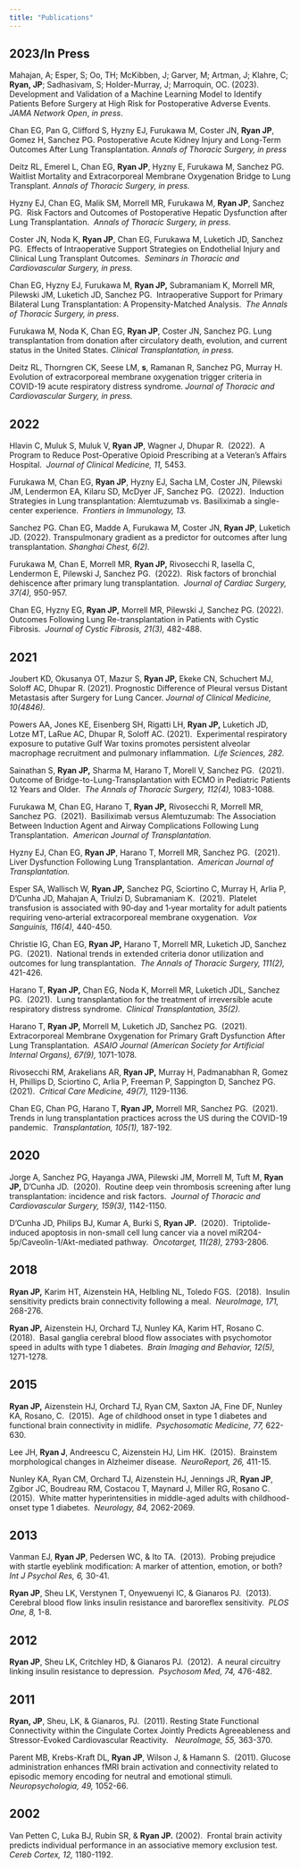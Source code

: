 ```yaml
---
title: "Publications"
---
```


## 2023/In Press

Mahajan, A; Esper, S; Oo, TH; McKibben, J; Garver, M; Artman, J; Klahre, C; **Ryan, JP**; Sadhasivam, S; Holder-Murray, J; Marroquin, OC. (2023). Development and Validation of a Machine Learning Model to Identify Patients Before Surgery at High Risk for Postoperative Adverse Events. *JAMA Network Open*, *in press*.

Chan EG, Pan G, Clifford S, Hyzny EJ, Furukawa M, Coster JN, **Ryan JP**, Gomez H, Sanchez PG. Postoperative Acute Kidney Injury and Long-Term Outcomes After Lung Transplantation. *Annals of Thoracic Surgery, in press*

Deitz RL, Emerel L, Chan EG, **Ryan JP**, Hyzny E, Furukawa M, Sanchez PG. Waitlist Mortality and Extracorporeal Membrane Oxygenation Bridge to Lung Transplant. *Annals of Thoracic Surgery, in press.*

Hyzny EJ, Chan EG, Malik SM, Morrell MR, Furukawa M, **Ryan JP**, Sanchez PG.  Risk Factors and Outcomes of Postoperative Hepatic Dysfunction after Lung Transplantation.  *Annals of Thoracic Surgery, in press.*

Coster JN, Noda K, **Ryan JP**, Chan EG, Furukawa M, Luketich JD, Sanchez PG.  Effects of Intraoperative Support Strategies on Endothelial Injury and Clinical Lung Transplant Outcomes.  *Seminars in Thoracic and Cardiovascular Surgery, in press.*

Chan EG, Hyzny EJ, Furukawa M, **Ryan JP,** Subramaniam K, Morrell MR, Pilewski JM, Luketich JD, Sanchez PG.  Intraoperative Support for Primary Bilateral Lung Transplantation: A Propensity-Matched Analysis.  *The Annals of Thoracic Surgery,* *in press*.

Furukawa M, Noda K, Chan EG, **Ryan JP**, Coster JN, Sanchez PG. Lung transplantation from donation after circulatory death, evolution, and current status in the United States. *Clinical Transplantation, in press.*

Deitz RL, Thorngren CK, Seese LM, **s**, Ramanan R, Sanchez PG, Murray H. Evolution of extracorporeal membrane oxygenation trigger criteria in COVID-19 acute respiratory distress syndrome. *Journal of Thoracic and Cardiovascular Surgery, in press.*

## 2022

Hlavin C, Muluk S, Muluk V, **Ryan JP**, Wagner J, Dhupar R.  (2022).  A Program to Reduce Post-Operative Opioid Prescribing at a Veteran's Affairs Hospital.  *Journal of Clinical Medicine, 11,* 5453.

Furukawa M, Chan EG, **Ryan JP**, Hyzny EJ, Sacha LM, Coster JN, Pilewski JM, Lendermon EA, Kilaru SD, McDyer JF, Sanchez PG.  (2022).  Induction Strategies in Lung transplantation: Alemtuzumab vs. Basiliximab a single-center experience.  *Frontiers in Immunology, 13.*

Sanchez PG. Chan EG, Madde A, Furukawa M, Coster JN, **Ryan JP**, Luketich JD. (2022). Transpulmonary gradient as a predictor for outcomes after lung transplantation. *Shanghai Chest, 6(2).*

Furukawa M, Chan E, Morrell MR, **Ryan JP,** Rivosecchi R, Iasella C, Lendermon E, Pilewski J, Sanchez PG.  (2022).  Risk factors of bronchial dehiscence after primary lung transplantation.  *Journal of Cardiac Surgery, 37(4),* 950-957.

Chan EG, Hyzny EG, **Ryan JP,** Morrell MR, Pilewski J, Sanchez PG. (2022). Outcomes Following Lung Re-transplantation in Patients with Cystic Fibrosis.  *Journal of Cystic Fibrosis, 21(3),* 482-488.

## 2021

Joubert KD, Okusanya OT, Mazur S, **Ryan JP,** Ekeke CN, Schuchert MJ, Soloff AC, Dhupar R. (2021). Prognostic Difference of Pleural versus Distant Metastasis after Surgery for Lung Cancer. *Journal of Clinical Medicine, 10(4846).*

Powers AA, Jones KE, Eisenberg SH, Rigatti LH, **Ryan JP,** Luketich JD, Lotze MT, LaRue AC, Dhupar R, Soloff AC. (2021).  Experimental respiratory exposure to putative Gulf War toxins promotes persistent alveolar macrophage recruitment and pulmonary inflammation.  *Life Sciences, 282.*

Sainathan S, **Ryan JP,** Sharma M, Harano T, Morell V, Sanchez PG.  (2021). Outcome of Bridge-to-Lung-Transplantation with ECMO in Pediatric Patients 12 Years and Older.  *The Annals of Thoracic Surgery, 112(4),* 1083-1088.

Furukawa M, Chan EG, Harano T, **Ryan JP,** Rivosecchi R, Morrell MR, Sanchez PG.  (2021).  Basiliximab versus Alemtuzumab: The Association Between Induction Agent and Airway Complications Following Lung Transplantation.  *American Journal of Transplantation.*

Hyzny EJ, Chan EG, **Ryan JP**, Harano T, Morrell MR, Sanchez PG.  (2021). Liver Dysfunction Following Lung Transplantation.  *American Journal of Transplantation.*

Esper SA, Wallisch W, **Ryan JP,** Sanchez PG, Sciortino C, Murray H, Arlia P, D'Cunha JD, Mahajan A, Triulzi D, Subramaniam K.  (2021).  Platelet transfusion is associated with 90‐day and 1‐year mortality for adult patients requiring veno‐arterial extracorporeal membrane oxygenation.  *Vox Sanguinis, 116(4),* 440-450.

Christie IG, Chan EG, **Ryan JP,** Harano T, Morrell MR, Luketich JD, Sanchez PG.  (2021).  National trends in extended criteria donor utilization and outcomes for lung transplantation.  *The Annals of Thoracic Surgery, 111(2),* 421-426.

Harano T, **Ryan JP,** Chan EG, Noda K, Morrell MR, Luketich JDL, Sanchez PG.  (2021).  Lung transplantation for the treatment of irreversible acute respiratory distress syndrome.  *Clinical Transplantation, 35(2).*

Harano T, **Ryan JP,** Morrell M, Luketich JD, Sanchez PG.  (2021).  Extracorporeal Membrane Oxygenation for Primary Graft Dysfunction After Lung Transplantation.  *ASAIO Journal (American Society for Artificial Internal Organs), 67(9),* 1071-1078.

Rivosecchi RM, Arakelians AR, **Ryan JP,** Murray H, Padmanabhan R, Gomez H, Phillips D, Sciortino C, Arlia P, Freeman P, Sappington D, Sanchez PG.  (2021).  *Critical Care Medicine, 49(7),* 1129-1136.

Chan EG, Chan PG, Harano T, **Ryan JP,** Morrell MR, Sanchez PG.  (2021).  Trends in lung transplantation practices across the US during the COVID-19 pandemic.  *Transplantation, 105(1),* 187-192.

## 2020

Jorge A, Sanchez PG, Hayanga JWA, Pilewski JM, Morrell M, Tuft M, **Ryan JP,** D'Cunha JD.  (2020).  Routine deep vein thrombosis screening after lung transplantation: incidence and risk factors.  *Journal of Thoracic and Cardiovascular Surgery, 159(3),* 1142-1150.

D'Cunha JD, Philips BJ, Kumar A, Burki S, **Ryan JP.**  (2020).  Triptolide-induced apoptosis in non-small cell lung cancer via a novel miR204-5p/Caveolin-1/Akt-mediated pathway.  *Oncotarget, 11(28),* 2793-2806.

## 2018

**Ryan JP,** Karim HT, Aizenstein HA, Helbling NL, Toledo FGS.  (2018).  Insulin sensitivity predicts brain connectivity following a meal.  *NeuroImage, 171,* 268-276.

**Ryan JP,** Aizenstein HJ, Orchard TJ, Nunley KA, Karim HT, Rosano C.  (2018).  Basal ganglia cerebral blood flow associates with psychomotor speed in adults with type 1 diabetes.  *Brain Imaging and Behavior, 12(5),* 1271-1278*.*

## 2015

**Ryan JP,** Aizenstein HJ, Orchard TJ, Ryan CM, Saxton JA, Fine DF, Nunley KA, Rosano, C.  (2015).  Age of childhood onset in type 1 diabetes and functional brain connectivity in midlife.  *Psychosomatic Medicine, 77,* 622-630.

Lee JH, **Ryan J**, Andreescu C, Aizenstein HJ, Lim HK.  (2015).  Brainstem morphological changes in Alzheimer disease.  *NeuroReport, 26,* 411-15.

Nunley KA, Ryan CM, Orchard TJ, Aizenstein HJ, Jennings JR, **Ryan JP**, Zgibor JC, Boudreau RM, Costacou T, Maynard J, Miller RG, Rosano C.  (2015).  White matter hyperintensities in middle-aged adults with childhood-onset type 1 diabetes.  *Neurology, 84,* 2062-2069*.*

## 2013

Vanman EJ, **Ryan JP**, Pedersen WC, & Ito TA.  (2013).  Probing prejudice with startle eyeblink modification: A marker of attention, emotion, or both?  *Int J Psychol Res, 6,* 30-41.

**Ryan JP**, Sheu LK, Verstynen T, Onyewuenyi IC, & Gianaros PJ.  (2013).  Cerebral blood flow links insulin resistance and baroreflex sensitivity.  *PLOS One, 8,* 1-8.

## 2012

**Ryan JP**, Sheu LK, Critchley HD, & Gianaros PJ.  (2012).  A neural circuitry linking insulin resistance to depression.  *Psychosom Med, 74,* 476-482.

## 2011

**Ryan, JP**, Sheu, LK, & Gianaros, PJ.  (2011). Resting State Functional Connectivity within the Cingulate Cortex Jointly Predicts Agreeableness and Stressor-Evoked Cardiovascular Reactivity.   *NeuroImage, 55,* 363-370.

Parent MB, Krebs-Kraft DL, **Ryan JP**, Wilson J, & Hamann S.  (2011). Glucose administration enhances fMRI brain activation and connectivity related to episodic memory encoding for neutral and emotional stimuli.  *Neuropsychologia, 49,* 1052-66*.*

## 2002

Van Petten C, Luka BJ, Rubin SR, & **Ryan JP.** (2002).  Frontal brain activity predicts individual performance in an associative memory exclusion test.  *Cereb Cortex, 12,* 1180-1192.
